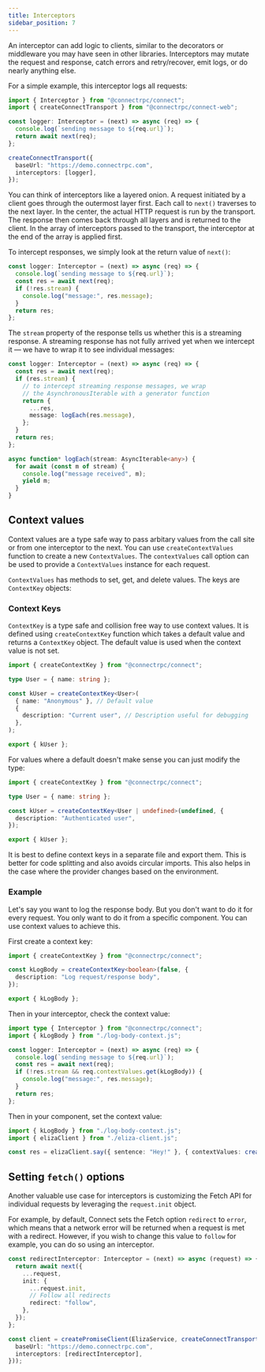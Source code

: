 ```yaml
---
title: Interceptors
sidebar_position: 7
---
```


An interceptor can add logic to clients, similar to the decorators
or middleware you may have seen in other libraries. Interceptors may
mutate the request and response, catch errors and retry/recover, emit
logs, or do nearly anything else.

For a simple example, this interceptor logs all requests:

```ts
import { Interceptor } from "@connectrpc/connect";
import { createConnectTransport } from "@connectrpc/connect-web";

const logger: Interceptor = (next) => async (req) => {
  console.log(`sending message to ${req.url}`);
  return await next(req);
};

createConnectTransport({
  baseUrl: "https://demo.connectrpc.com",
  interceptors: [logger],
});
```

You can think of interceptors like a layered onion. A request initiated
by a client goes through the outermost layer first. Each call to `next()`
traverses to the next layer. In the center, the actual HTTP request is
run by the transport. The response then comes back through all layers and
is returned to the client. In the array of interceptors passed to the
transport, the interceptor at the end of the array is applied first.

To intercept responses, we simply look at the return value of `next()`:

```ts
const logger: Interceptor = (next) => async (req) => {
  console.log(`sending message to ${req.url}`);
  const res = await next(req);
  if (!res.stream) {
    console.log("message:", res.message);
  }
  return res;
};
```

The `stream` property of the response tells us whether this is a streaming
response. A streaming response has not fully arrived yet when we intercept it
— we have to wrap it to see individual messages:

```ts
const logger: Interceptor = (next) => async (req) => {
  const res = await next(req);
  if (res.stream) {
    // to intercept streaming response messages, we wrap
    // the AsynchronousIterable with a generator function
    return {
      ...res,
      message: logEach(res.message),
    };
  }
  return res;
};

async function* logEach(stream: AsyncIterable<any>) {
  for await (const m of stream) {
    console.log("message received", m);
    yield m;
  }
}
```

## Context values

Context values are a type safe way to pass arbitary values from the call site or from one interceptor to the next. You can use `createContextValues` function to create a new `ContextValues`. The `contextValues` call option can be used to provide a `ContextValues` instance for each request.

`ContextValues` has methods to set, get, and delete values. The keys are `ContextKey` objects:

### Context Keys

`ContextKey` is a type safe and collision free way to use context values. It is defined using `createContextKey` function which takes a default value and returns a `ContextKey` object. The default value is used when the context value is not set.

```ts
import { createContextKey } from "@connectrpc/connect";

type User = { name: string };

const kUser = createContextKey<User>(
  { name: "Anonymous" }, // Default value
  {
    description: "Current user", // Description useful for debugging
  },
);

export { kUser };
```

For values where a default doesn't make sense you can just modify the type:

```ts
import { createContextKey } from "@connectrpc/connect";

type User = { name: string };

const kUser = createContextKey<User | undefined>(undefined, {
  description: "Authenticated user",
});

export { kUser };
```

It is best to define context keys in a separate file and export them. This is better for code splitting and also avoids circular imports. This also helps in the case where the provider changes based on the environment.

### Example

Let's say you want to log the response body. But you don't want to do it for every request. You only want to do it from a specific component. You can use context values to achieve this.

First create a context key:

```ts title=log-body-context.js
import { createContextKey } from "@connectrpc/connect";

const kLogBody = createContextKey<boolean>(false, {
  description: "Log request/response body",
});

export { kLogBody };
```

Then in your interceptor, check the context value:

```ts 
import type { Interceptor } from "@connectrpc/connect";
import { kLogBody } from "./log-body-context.js";

const logger: Interceptor = (next) => async (req) => {
  console.log(`sending message to ${req.url}`);
  const res = await next(req);
  if (!res.stream && req.contextValues.get(kLogBody)) {
    console.log("message:", res.message);
  }
  return res;
};
```

Then in your component, set the context value:

```ts
import { kLogBody } from "./log-body-context.js";
import { elizaClient } from "./eliza-client.js";

const res = elizaClient.say({ sentence: "Hey!" }, { contextValues: createContextValues().set(kLogBody, true) });
```

## Setting `fetch()` options

Another valuable use case for interceptors is customizing the Fetch API for individual requests by leveraging
the `request.init` object.

For example, by default, Connect sets the Fetch option `redirect` to `error`, which means that a network error will
be returned when a request is met with a redirect. However, if you wish to change this value to `follow` for example,
you can do so using an interceptor.

```ts
const redirectInterceptor: Interceptor = (next) => async (request) => {
  return await next({
    ...request,
    init: {
      ...request.init,
      // Follow all redirects
      redirect: "follow",
    },
  });
};

const client = createPromiseClient(ElizaService, createConnectTransport({
  baseUrl: "https://demo.connectrpc.com",
  interceptors: [redirectInterceptor],
}));
```
